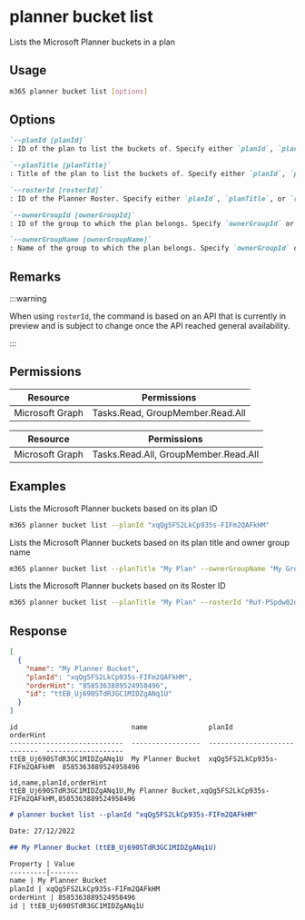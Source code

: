 
# planner bucket list

Lists the Microsoft Planner buckets in a plan

## Usage

```sh
m365 planner bucket list [options]
```

## Options

```md definition-list
`--planId [planId]`
: ID of the plan to list the buckets of. Specify either `planId`, `planTitle`, or `rosterId` but not multiple.

`--planTitle [planTitle]`
: Title of the plan to list the buckets of. Specify either `planId`, `planTitle`, or `rosterId` but not multiple.

`--rosterId [rosterId]`
: ID of the Planner Roster. Specify either `planId`, `planTitle`, or `rosterId` but not multiple.

`--ownerGroupId [ownerGroupId]`
: ID of the group to which the plan belongs. Specify `ownerGroupId` or `ownerGroupName` when using `planTitle`.

`--ownerGroupName [ownerGroupName]`
: Name of the group to which the plan belongs. Specify `ownerGroupId` or `ownerGroupName` when using `planTitle`.
```

<Global />

## Remarks

:::warning

When using `rosterId`, the command is based on an API that is currently in preview and is subject to change once the API reached general availability.

:::

## Permissions

<Tabs>
  <TabItem value="Delegated">

  | Resource        | Permissions                      |
  |-----------------|----------------------------------|
  | Microsoft Graph | Tasks.Read, GroupMember.Read.All |

  </TabItem>
  <TabItem value="Application">

  | Resource        | Permissions                          |
  |-----------------|--------------------------------------|
  | Microsoft Graph | Tasks.Read.All, GroupMember.Read.All |

  </TabItem>
</Tabs>

## Examples

Lists the Microsoft Planner buckets based on its plan ID

```sh
m365 planner bucket list --planId "xqQg5FS2LkCp935s-FIFm2QAFkHM"
```

Lists the Microsoft Planner buckets based on its plan title and owner group name

```sh
m365 planner bucket list --planTitle "My Plan" --ownerGroupName "My Group"
```

Lists the Microsoft Planner buckets based on its Roster ID

```sh
m365 planner bucket list --planTitle "My Plan" --rosterId "RuY-PSpdw02drevnYDTCJpgAEfoI"
```

## Response

<Tabs>
  <TabItem value="JSON">

  ```json
  [
    {
      "name": "My Planner Bucket",
      "planId": "xqQg5FS2LkCp935s-FIFm2QAFkHM",
      "orderHint": "8585363889524958496",
      "id": "ttEB_Uj690STdR3GC1MIDZgANq1U"
    }
  ]
  ```

  </TabItem>
  <TabItem value="Text">

  ```text
  id                            name               planId                        orderHint
  ----------------------------  -----------------  ----------------------------  -------------------
  ttEB_Uj690STdR3GC1MIDZgANq1U  My Planner Bucket  xqQg5FS2LkCp935s-FIFm2QAFkHM  8585363889524958496
  ```

  </TabItem>
  <TabItem value="CSV">

  ```csv
  id,name,planId,orderHint
  ttEB_Uj690STdR3GC1MIDZgANq1U,My Planner Bucket,xqQg5FS2LkCp935s-FIFm2QAFkHM,8585363889524958496
  ```

  </TabItem>
  <TabItem value="Markdown">

  ```md
  # planner bucket list --planId "xqQg5FS2LkCp935s-FIFm2QAFkHM"

  Date: 27/12/2022

  ## My Planner Bucket (ttEB_Uj690STdR3GC1MIDZgANq1U)

  Property | Value
  ---------|-------
  name | My Planner Bucket
  planId | xqQg5FS2LkCp935s-FIFm2QAFkHM
  orderHint | 8585363889524958496
  id | ttEB_Uj690STdR3GC1MIDZgANq1U
  ```

  </TabItem>
</Tabs>

